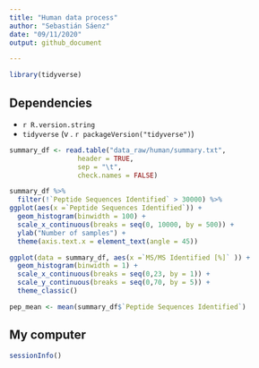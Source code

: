```yaml
---
title: "Human data process"
author: "Sebastián Sáenz"
date: "09/11/2020"
output: github_document

---
```


```r
library(tidyverse)
```
## Dependencies
* `r R.version.string`
* `tidyverse` (v . `r packageVersion("tidyverse")`)


```r
summary_df <- read.table("data_raw/human/summary.txt",
                 header = TRUE,
                 sep = "\t",
                 check.names = FALSE)
```


```r
summary_df %>%
  filter(!`Peptide Sequences Identified` > 30000) %>%
ggplot(aes(x =`Peptide Sequences Identified`)) +
  geom_histogram(binwidth = 100) +
  scale_x_continuous(breaks = seq(0, 10000, by = 500)) +
  ylab("Number of samples") +
  theme(axis.text.x = element_text(angle = 45))
```


```r
ggplot(data = summary_df, aes(x =`MS/MS Identified [%]` )) +
  geom_histogram(binwidth = 1) +
  scale_x_continuous(breaks = seq(0,23, by = 1)) +
  scale_y_continuous(breaks = seq(0,70, by = 5)) +
  theme_classic()
```



```r
pep_mean <- mean(summary_df$`Peptide Sequences Identified`) 
```


## My computer

```r
sessionInfo()
```

